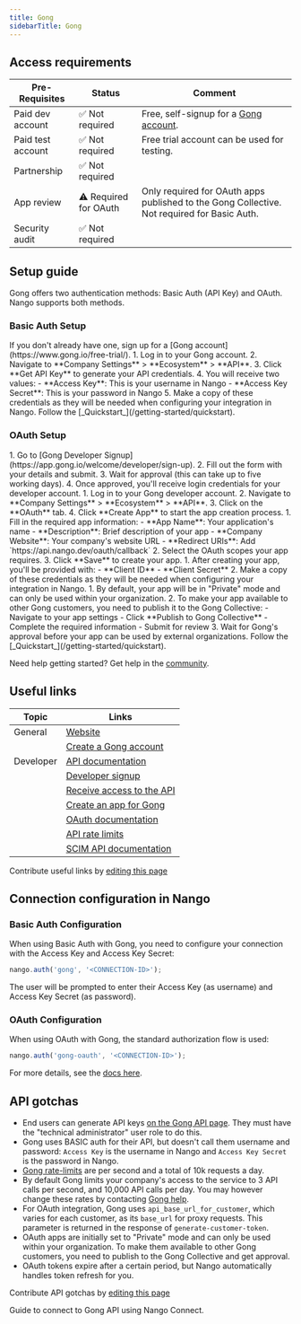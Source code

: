 ```yaml
---
title: Gong
sidebarTitle: Gong
---
```



<Overview />
<PreBuiltTooling />
<PreBuiltUseCases />

## Access requirements
| Pre-Requisites | Status | Comment|
| - | - | - |
| Paid dev account | ✅ Not required | Free, self-signup for a [Gong account](https://www.gong.io/free-trial/). |
| Paid test account | ✅ Not required | Free trial account can be used for testing. |
| Partnership | ✅ Not required | |
| App review | ⚠️ Required for OAuth | Only required for OAuth apps published to the Gong Collective. Not required for Basic Auth. |
| Security audit | ✅ Not required | |


## Setup guide

Gong offers two authentication methods: Basic Auth (API Key) and OAuth. Nango supports both methods.

### Basic Auth Setup

<Steps>
  <Step title="Create a Gong account">
    If you don't already have one, sign up for a [Gong account](https://www.gong.io/free-trial/).
  </Step>
  <Step title="Obtain API credentials">
    1. Log in to your Gong account.
    2. Navigate to **Company Settings** > **Ecosystem** > **API**.
    3. Click **Get API Key** to generate your API credentials.
    4. You will receive two values:
       - **Access Key**: This is your username in Nango
       - **Access Key Secret**: This is your password in Nango
    5. Make a copy of these credentials as they will be needed when configuring your integration in Nango.
  </Step>
  <Step title="Next">
    Follow the [_Quickstart_](/getting-started/quickstart).
  </Step>
</Steps>

### OAuth Setup

<Steps>
  <Step title="Request a developer account">
    1. Go to [Gong Developer Signup](https://app.gong.io/welcome/developer/sign-up).
    2. Fill out the form with your details and submit.
    3. Wait for approval (this can take up to five working days).
    4. Once approved, you'll receive login credentials for your developer account.
  </Step>
  <Step title="Create a new app">
    1. Log in to your Gong developer account.
    2. Navigate to **Company Settings** > **Ecosystem** > **API**.
    3. Click on the **OAuth** tab.
    4. Click **Create App** to start the app creation process.
  </Step>
  <Step title="Configure OAuth settings">
    1. Fill in the required app information:
       - **App Name**: Your application's name
       - **Description**: Brief description of your app
       - **Company Website**: Your company's website URL
       - **Redirect URIs**: Add `https://api.nango.dev/oauth/callback`
    2. Select the OAuth scopes your app requires.
    3. Click **Save** to create your app.
  </Step>
  <Step title="Obtain OAuth credentials">
    1. After creating your app, you'll be provided with:
       - **Client ID**
       - **Client Secret**
    2. Make a copy of these credentials as they will be needed when configuring your integration in Nango.
  </Step>
  <Step title="Submit your app for review (if needed)">
    1. By default, your app will be in "Private" mode and can only be used within your organization.
    2. To make your app available to other Gong customers, you need to publish it to the Gong Collective:
       - Navigate to your app settings
       - Click **Publish to Gong Collective**
       - Complete the required information
       - Submit for review
    3. Wait for Gong's approval before your app can be used by external organizations.
  </Step>
  <Step title="Next">
    Follow the [_Quickstart_](/getting-started/quickstart).
  </Step>
</Steps>

<Tip>Need help getting started? Get help in the [community](https://nango.dev/slack).</Tip>


## Useful links

| Topic | Links | 
| - | - | 
| General | [Website](https://www.gong.io/) |
| | [Create a Gong account](https://www.gong.io/free-trial/) |
| Developer | [API documentation](https://app.gong.io/settings/api/documentation#overview) |
| | [Developer signup](https://app.gong.io/welcome/developer/sign-up) |
| | [Receive access to the API](https://help.gong.io/docs/receive-access-to-the-api) |
| | [Create an app for Gong](https://help.gong.io/docs/create-an-app-for-gong) |
| | [OAuth documentation](https://help.gong.io/docs/create-an-app-for-gong#set-up-oauth) |
| | [API rate limits](https://app.gong.io/settings/api/documentation#overview) |
| | [SCIM API documentation](https://help.gong.io/docs/provision-team-members-from-a-custom-source-scim) |

<Note>Contribute useful links by [editing this page](https://github.com/nangohq/nango/tree/master/docs-v2/integrations/all/gong.mdx)</Note>

## Connection configuration in Nango

### Basic Auth Configuration

When using Basic Auth with Gong, you need to configure your connection with the Access Key and Access Key Secret:

```js
nango.auth('gong', '<CONNECTION-ID>');
```

The user will be prompted to enter their Access Key (as username) and Access Key Secret (as password).

### OAuth Configuration

When using OAuth with Gong, the standard authorization flow is used:

```js
nango.auth('gong-oauth', '<CONNECTION-ID>');
```

For more details, see the [docs here](/guides/api-authorization/authorize-in-your-app-default-ui).

## API gotchas

- End users can generate API keys [on the Gong API page](https://app.gong.io/company/api). They must have the "technical administrator" user role to do this.
- Gong uses BASIC auth for their API, but doesn't call them username and password: `Access Key` is the username in Nango and `Access Key Secret` is the password in Nango.
- [Gong rate-limits](https://app.gong.io/settings/api/documentation#overview) are per second and a total of 10k requests a day.
- By default Gong limits your company's access to the service to 3 API calls per second, and 10,000 API calls per day. You may however change these rates by contacting [Gong help](https://help.gong.io/).
- For OAuth integration, Gong uses `api_base_url_for_customer`, which varies for each customer, as its `base_url` for proxy requests. This parameter is returned in the response of `generate-customer-token`.
- OAuth apps are initially set to "Private" mode and can only be used within your organization. To make them available to other Gong customers, you need to publish to the Gong Collective and get approval.
- OAuth tokens expire after a certain period, but Nango automatically handles token refresh for you.

<Note>Contribute API gotchas by [editing this page](https://github.com/nangohq/nango/tree/master/docs-v2/integrations/all/gong.mdx)</Note>

<Card title="Connect to Gong" icon="link" href="/integrations/all/gong/connect" horizontal>
  Guide to connect to Gong API using Nango Connect.
</Card>
